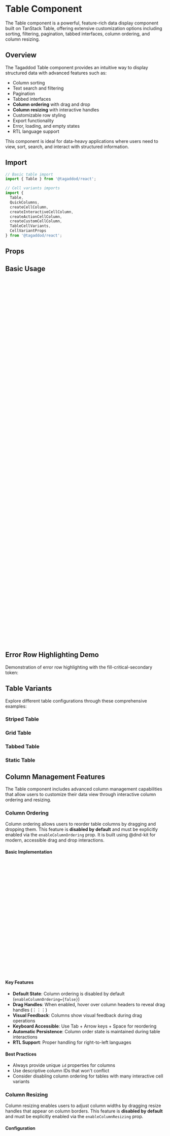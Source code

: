 
<Meta of={TableStories} />

# Table Component

The Table component is a powerful, feature-rich data display component built on TanStack Table, offering extensive customization options including sorting, filtering, pagination, tabbed interfaces, column ordering, and column resizing.

## Overview

The Tagaddod Table component provides an intuitive way to display structured data with advanced features such as:

- Column sorting
- Text search and filtering
- Pagination
- Tabbed interfaces
- **Column ordering** with drag and drop
- **Column resizing** with interactive handles
- Customizable row styling
- Export functionality
- Error, loading, and empty states
- RTL language support

This component is ideal for data-heavy applications where users need to view, sort, search, and interact with structured information.

## Import

```jsx
// Basic table import
import { Table } from '@tagaddod/react';

// Cell variants imports
import { 
  Table, 
  QuickColumns, 
  createCellColumn, 
  createInteractiveCellColumn, 
  createActionCellColumn,
  createCustomCellColumn,
  TableCellVariants,
  CellVariantProps 
} from '@tagaddod/react';
```

## Props

<ArgTypes of={Table} />

## Basic Usage

<Canvas of={TableStories.Example} />

```jsx
import { Table } from '@tagaddod/react';
import { IconEdit, IconTrash } from '@tabler/icons-react';
import { Button } from '@tagaddod/react';

// Define column structure
const columns = [
  {
    accessorKey: 'id',
    header: 'ID',
    size: 80,
  },
  {
    accessorKey: 'name',
    header: 'Item',
    size: 250,
  },
  {
    accessorKey: 'stockCollectors',
    header: 'Dispatched to collectors',
    size: 150,
  },
  {
    accessorKey: 'stockWarehouse',
    header: 'Available at warehouse',
    size: 150,
  },
  {
    id: 'actions',
    header: '',
    cell: () => (
      <div style={{ display: 'flex', gap: '8px' }}>
        <Button
          variant="plain"
          size="micro"
          tone="neutral"
          prefixIcon={<IconEdit size={16} />}
          onClick={(e) => {
            e.stopPropagation();
            alert('Edit clicked');
          }}
        />
        <Button
          variant="plain"
          size="micro"
          tone="critical"
          prefixIcon={<IconTrash size={16} />}
          onClick={(e) => {
            e.stopPropagation();
            alert('Delete clicked');
          }}
        />
      </div>
    ),
  },
];

// Sample data
const data = [
  {
    id: 34,
    name: "زيت حلوة 700 مل",
    stockCollectors: 325,
    stockWarehouse: 325,
  },
  // Additional rows...
];

// Render the table
<Table
  data={data}
  columns={columns}
  title="Inventory Stock"
  striped={true}
  gridCells={false}
  showHeader={true}
  onRowClick={(row) => console.log('Row clicked:', row.original)}
/>
```

## Error Row Highlighting Demo

Demonstration of error row highlighting with the fill-critical-secondary token:

<Canvas of={TableStories.ErrorRowHighlighting} />

## Table Variants

Explore different table configurations through these comprehensive examples:

### Striped Table
<Canvas of={TableStories.StripedTable} />

### Grid Table  
<Canvas of={TableStories.GridTable} />

### Tabbed Table
<Canvas of={TableStories.TabbedTable} />

### Static Table
<Canvas of={TableStories.StaticTable} />


## Column Management Features

The Table component includes advanced column management capabilities that allow users to customize their data view through interactive column ordering and resizing.

### Column Ordering

Column ordering allows users to reorder table columns by dragging and dropping them. This feature is **disabled by default** and must be explicitly enabled via the `enableColumnOrdering` prop. It is built using @dnd-kit for modern, accessible drag and drop interactions.

#### Basic Implementation

```jsx
import { Table } from '@tagaddod/react';

const columns = [
  {
    id: 'name',        // Important: Provide unique IDs for all columns
    accessorKey: 'name',
    header: 'Name',
    size: 200,
  },
  {
    id: 'email',
    accessorKey: 'email', 
    header: 'Email',
    size: 250,
  },
  // ... more columns
];

<Table
  data={data}
  columns={columns}
  title="Users Table"
  enableColumnOrdering={true}  // Enable column ordering
/>
```

#### Key Features

- **Default State**: Column ordering is disabled by default (`enableColumnOrdering={false}`)
- **Drag Handles**: When enabled, hover over column headers to reveal drag handles (⋮⋮⋮)
- **Visual Feedback**: Columns show visual feedback during drag operations
- **Keyboard Accessible**: Use Tab + Arrow keys + Space for reordering
- **Automatic Persistence**: Column order state is maintained during table interactions
- **RTL Support**: Proper handling for right-to-left languages

#### Best Practices

- Always provide unique `id` properties for columns
- Use descriptive column IDs that won't conflict
- Consider disabling column ordering for tables with many interactive cell variants

### Column Resizing  

Column resizing enables users to adjust column widths by dragging resize handles that appear on column borders. This feature is **disabled by default** and must be explicitly enabled via the `enableColumnResizing` prop.

#### Configuration

```jsx
import { Table } from '@tagaddod/react';

const columns = [
  {
    accessorKey: 'name',
    header: 'Name',
    size: 200,           // Initial width
    minSize: 100,        // Minimum width
    maxSize: 400,        // Maximum width
  },
  {
    accessorKey: 'email',
    header: 'Email', 
    size: 250,
    minSize: 150,
    maxSize: 500,
  },
  {
    accessorKey: 'actions',
    header: 'Actions',
    size: 100,
    enableResizing: false, // Disable resizing for this column
  },
];

<Table
  data={data}
  columns={columns}
  title="Resizable Table"
  enableColumnResizing={true}  // Enable column resizing
/>
```

#### Resize Behavior

- **Default State**: Column resizing is disabled by default (`enableColumnResizing={false}`)
- **Interactive Handles**: When enabled, resize handles appear on hover at column borders
- **Real-time Updates**: Column widths update immediately during drag
- **Constraints**: Respects `minSize` and `maxSize` boundaries
- **Visual Indicators**: Active resize handles are highlighted in blue
- **Touch Support**: Works on touch devices for mobile compatibility
- **Double-click**: Double-click resize handles to auto-fit column content

#### Column Sizing Properties

| Property | Type | Description |
|----------|------|-------------|
| `size` | `number` | Initial column width in pixels |
| `minSize` | `number` | Minimum allowed width (default: 20px) |
| `maxSize` | `number` | Maximum allowed width (default: unlimited) |
| `enableResizing` | `boolean` | Whether column can be resized (default: true) |

#### Advanced Configuration

```jsx
// Complete column management setup
<Table
  data={data}
  columns={columns}
  title="Advanced Table"
  enableColumnOrdering={true}     // Enable column ordering
  enableColumnResizing={true}     // Enable column resizing
  gridCells={true}                // Show borders for better visual feedback
  // RTL direction is automatically detected
/>
```

#### Combining Features

```jsx
// Table with both column ordering and resizing
<Table
  data={data}
  columns={columns}
  title="Full Column Management"
  enableColumnOrdering={true}   // Enable column ordering
  enableColumnResizing={true}   // Enable column resizing
  showSearch={true}
  showFilters={true}
  gridCells={true}  // Recommended for better visual feedback
/>
```

#### Column Management Summary

| Feature | Default State | How to Enable |
|---------|---------------|---------------|
| **Column Ordering** | ❌ Disabled | `enableColumnOrdering={true}` |
| **Column Resizing** | ❌ Disabled | `enableColumnResizing={true}` |

**Best Practices:**
- Use `gridCells={true}` when enabling column management features for better visual feedback
- Column ordering works best with unique column IDs
- Both features are disabled by default for better performance
- Consider performance impact with many columns (50+) when enabling both features

Use the controls panel below to:
- Toggle features on/off (search, filters, pagination, tabs, etc.)
- Switch between different table states (normal, error, empty, etc.)
- Change direction (LTR/RTL)
- Configure tab behavior
- Modify display options

## Cell Variants

The Table component includes a comprehensive cell variants system that makes it easy to create consistent, interactive table cells. This system provides predefined cell types and helper functions for common use cases.

<Canvas of={TableStories.CellVariants} />

### How to Create Table Cells

The Table component provides three main approaches for creating table cells, from simple to fully custom:

#### 1. **Quick Columns (Simplest)**
For standard cases, use the `QuickColumns` helper:
```jsx
import { QuickColumns } from '@tagaddod/react';

const columns = [
  QuickColumns.text('name', 'Name'),              // Simple text
  QuickColumns.badge('status', 'Status'),         // Status badges
  QuickColumns.number('amount', 'Amount'),        // Formatted numbers
  QuickColumns.checkbox('selected', 'Select', handleSelection),
  QuickColumns.actions('Actions', handleAction), // Action buttons
];
```

#### 2. **Pre-built Cell Variants (Flexible)**
For more control, use specific cell variant functions:
```jsx
import { createCellColumn, createInteractiveCellColumn } from '@tagaddod/react';

const columns = [
  createCellColumn('description', 'Description', 'textMultiline'),
  createCellColumn('tags', 'Tags', 'badgeMultiple'),
  createInteractiveCellColumn('priority', 'Priority', 'select', handleChange, {
    cellProps: { options: [{ label: 'High', value: 'high' }] }
  }),
];
```

#### 3. **Custom Cell Components (Full Control)**
For unique requirements, create completely custom cells:
```jsx
import { createCustomCellColumn, CellVariantProps } from '@tagaddod/react';

const CustomCell: React.FC<CellVariantProps<any>> = ({ value, row, onChange }) => {
  // Your custom cell implementation with any design system component
  return <YourCustomDesign value={value} />;
};

const columns = [
  createCustomCellColumn('custom', 'Custom', CustomCell),
];
```

### Available Cell Variants

The table supports **13 predefined cell variants** that you can use with `createCellColumn`:

| Variant Type | Cell Variant Name | Description | Data Type |
|--------------|-------------------|-------------|-----------|
| **Text** | `textSingleLine` | Basic text display with RTL support | `string` |
| **Text** | `textMultiline` | Multi-line text with proper line breaks | `string` (with `\n`) |
| **Text** | `textTruncated` | Text with ellipsis and tooltip on overflow | `string` |
| **Text** | `textSingleLineWithBadge` | Text with optional badge and prefix icon | `{text: string, badge?: string, badgeVariant?: string, prefixIcon?: ReactNode}` |
| **Badge** | `badge` | Single status badge with tone | `{text: string, tone?: 'success' \| 'warning' \| ...}` |
| **Badge** | `badgeMultiple` | Multiple badges in one cell | `Array<{text: string, tone?: string}>` |
| **Interactive** | `checkbox` | Interactive checkbox for selection | `boolean` |
| **Interactive** | `radioButton` | Radio button group for exclusive selection | `string` + options |
| **Interactive** | `select` | Dropdown selection with options | `string` + options |
| **Interactive** | `textField` | Editable text input field | `string` |
| **Data** | `updatedNumber` | Formatted numbers with locale support | `number` or `{primary: number, secondary?: number}` |
| **Actions** | `actionIcon` | Single or multiple action buttons | Any (uses onClick callback) |
| **Actions** | `actionDropdownIcon` | Action dropdown menu | `Array<{label: string, onClick: Function}>` |

### Quick Usage with Helper Functions

The easiest way to use cell variants is with the `QuickColumns` helper:

```jsx
import { Table, QuickColumns, createInteractiveCellColumn } from '@tagaddod/react';

const columns = [
  QuickColumns.text('name', 'Customer Name'),
  QuickColumns.badge('status', 'Status'),
  QuickColumns.checkbox('selected', 'Select', (checked, row) => {
    console.log(`Row ${row.id} selected: ${checked}`);
  }),
  QuickColumns.number('amount', 'Amount'),
  QuickColumns.actions('Actions', (row) => {
    console.log('Action clicked for:', row);
  }),
];
```

### Advanced Cell Variant Usage

For more control, use the detailed helper functions:

```jsx
import { 
  createCellColumn, 
  createInteractiveCellColumn, 
  createActionCellColumn 
} from '@tagaddod/react';

const columns = [
  // Text variants
  createCellColumn('customer', 'Customer', 'textSingleLine'),
  createCellColumn('description', 'Description', 'textMultiline'),
  
  // Badge variants
  createCellColumn('status', 'Status', 'badge'),
  createCellColumn('tags', 'Tags', 'badgeMultiple'),
  
  // Interactive variants
  createInteractiveCellColumn('priority', 'Priority', 'select', handlePriorityChange, {
    cellProps: { 
      options: [
        { label: 'High', value: 'high' },
        { label: 'Medium', value: 'medium' },
        { label: 'Low', value: 'low' }
      ]
    }
  }),
  
  createInteractiveCellColumn('approved', 'Approved', 'checkbox', handleApprovalChange),
  
  createInteractiveCellColumn('notes', 'Notes', 'textField', handleNotesChange, {
    cellProps: { placeholder: 'Add notes...' }
  }),
  
  // Action variants
  createActionCellColumn('Actions', 'actionIcon', handleRowAction),
  createActionCellColumn('More', 'actionDropdownIcon', () => {}, {
    actions: [
      { label: 'Edit', onClick: (row) => editRow(row) },
      { label: 'Delete', onClick: (row) => deleteRow(row) },
      { label: 'View Details', onClick: (row) => viewDetails(row) }
    ]
  })
];
```

### Data Structure for Cell Variants

Different cell variants expect specific data structures:

```jsx
const salesData = [
  {
    id: 1,
    customer: 'Olivia Rhye',                                    // textSingleLine
    description: 'Premium customer with\nmultiple orders',      // textMultiline
    status: { text: 'Active', tone: 'success' },               // badge
    tags: [                                                     // badgeMultiple
      { text: 'VIP', tone: 'success' },
      { text: 'Premium', tone: 'info' }
    ],
    selected: true,                                             // checkbox
    priority: 'high',                                           // select/radioButton
    amount: 2400.50,                                            // updatedNumber
    notes: 'Important client'                                   // textField
  }
];
```

### Creating Custom Cell Variants

You can create completely custom cell variants using the `createCustomCellColumn` helper. This gives you full control over the cell's appearance and behavior while maintaining consistency with the table system.

#### Example 1: Progress Bar Cell

```jsx
import { createCustomCellColumn, CellVariantProps } from '@tagaddod/react';

// Create custom progress bar cell
const ProgressBarCell: React.FC<CellVariantProps<number>> = ({ value }) => {
  const isRTL = document.dir === 'rtl' || document.documentElement.dir === 'rtl';
  
  return (
    <div style={{ 
      display: 'flex',
      alignItems: 'center',
      gap: 'var(--t-space-100)',
      width: '100%'
    }}>
      <div style={{ 
        flex: 1,
        height: '8px', 
        backgroundColor: 'var(--t-color-surface-tertiary)', 
        borderRadius: 'var(--t-border-radius-sm)',
        overflow: 'hidden'
      }}>
        <div 
          style={{ 
            width: `${value || 0}%`, 
            height: '100%', 
            backgroundColor: 'var(--t-color-fill-brand-primary)', 
            transition: 'width 0.3s ease'
          }} 
        />
      </div>
      <span style={{ 
        fontSize: 'var(--t-font-size-sm)',
        fontWeight: 'var(--t-font-weight-medium)',
        color: 'var(--t-color-text-secondary)',
        minWidth: '32px',
        textAlign: isRTL ? 'left' : 'right'
      }}>
        {value || 0}%
      </span>
    </div>
  );
};

// Use in column definition
const columns = [
  createCustomCellColumn('completion', 'Progress', ProgressBarCell),
];
```

#### Example 2: User Avatar Cell with Two Lines

```jsx
import { Avatar } from '@tagaddod/react';

interface UserCellData {
  name: string;
  email: string;
  avatar?: string;
}

const UserAvatarCell: React.FC<CellVariantProps<UserCellData>> = ({ value }) => {
  const isRTL = document.dir === 'rtl' || document.documentElement.dir === 'rtl';
  
  const lineHeightStyle = {
    lineHeight: isRTL ? 'var(--t-line-height-arabic, 1.2)' : 'var(--t-line-height-english, 1.5)'
  };
  
  return (
    <div style={{ 
      display: 'flex',
      alignItems: 'center',
      gap: 'var(--t-space-200)'
    }}>
      <Avatar 
        src={value?.avatar} 
        fallback={value?.name?.charAt(0) || '?'}
        size="small"
      />
      <div>
        <div style={{ 
          ...lineHeightStyle,
          font: 'var(--t-typography-body-sm-medium)',
          color: 'var(--t-color-text-primary)'
        }}>
          {value?.name || '-'}
        </div>
        <div style={{ 
          ...lineHeightStyle,
          font: 'var(--t-typography-body-sm-default)',
          color: 'var(--t-color-text-secondary)'
        }}>
          {value?.email || '-'}
        </div>
      </div>
    </div>
  );
};

// Usage with data structure
const userData = [
  {
    id: 1,
    user: {
      name: 'Ahmed Al-Rashid',
      email: 'ahmed@example.com',
      avatar: 'https://example.com/avatar1.jpg'
    },
    role: 'Admin'
  }
];

const columns = [
  createCustomCellColumn('user', 'User', UserAvatarCell),
  QuickColumns.text('role', 'Role'),
];
```

#### Example 3: Interactive Rating Cell

```jsx
import { useState } from 'react';
import { IconStar } from '@tabler/icons-react';

const RatingCell: React.FC<CellVariantProps<number>> = ({ 
  value, 
  onChange, 
  row 
}) => {
  const [hoveredStar, setHoveredStar] = useState<number | null>(null);
  
  const handleStarClick = (rating: number) => {
    onChange?.(rating, row);
  };
  
  return (
    <div style={{ 
      display: 'flex',
      gap: 'var(--t-space-050)'
    }}>
      {[1, 2, 3, 4, 5].map((star) => (
        <IconStar
          key={star}
          size={16}
          style={{
            cursor: 'pointer',
            color: (hoveredStar || value || 0) >= star 
              ? 'var(--t-color-fill-warning-primary)' 
              : 'var(--t-color-border-secondary)',
            fill: (hoveredStar || value || 0) >= star 
              ? 'var(--t-color-fill-warning-primary)' 
              : 'transparent'
          }}
          onClick={() => handleStarClick(star)}
          onMouseEnter={() => setHoveredStar(star)}
          onMouseLeave={() => setHoveredStar(null)}
        />
      ))}
    </div>
  );
};

// Use as interactive cell
const columns = [
  createInteractiveCellColumn('rating', 'Rating', 'custom', handleRatingChange, {
    cellProps: { CustomComponent: RatingCell }
  })
];
```

#### Example 4: Status Cell with Icon and Color

```jsx
import { IconCircleCheck, IconClock, IconAlertTriangle } from '@tabler/icons-react';

interface StatusCellData {
  status: 'completed' | 'pending' | 'failed';
  label: string;
}

const StatusIconCell: React.FC<CellVariantProps<StatusCellData>> = ({ value }) => {
  const isRTL = document.dir === 'rtl' || document.documentElement.dir === 'rtl';
  
  const getStatusConfig = (status: string) => {
    switch (status) {
      case 'completed':
        return {
          icon: <IconCircleCheck size={16} />,
          color: 'var(--t-color-text-success)',
          bgColor: 'var(--t-color-fill-success-secondary)'
        };
      case 'pending':
        return {
          icon: <IconClock size={16} />,
          color: 'var(--t-color-text-warning)',
          bgColor: 'var(--t-color-fill-warning-secondary)'
        };
      case 'failed':
        return {
          icon: <IconAlertTriangle size={16} />,
          color: 'var(--t-color-text-critical)',
          bgColor: 'var(--t-color-fill-critical-secondary)'
        };
      default:
        return {
          icon: <IconClock size={16} />,
          color: 'var(--t-color-text-secondary)',
          bgColor: 'var(--t-color-surface-secondary)'
        };
    }
  };
  
  const config = getStatusConfig(value?.status || '');
  
  return (
    <div style={{ 
      display: 'flex',
      alignItems: 'center',
      gap: 'var(--t-space-100)',
      padding: 'var(--t-space-100) var(--t-space-200)',
      backgroundColor: config.bgColor,
      borderRadius: 'var(--t-border-radius-sm)',
      width: 'fit-content'
    }}>
      <span style={{ color: config.color, display: 'flex' }}>
        {config.icon}
      </span>
      <span style={{ 
        font: 'var(--t-typography-body-sm-medium)',
        color: config.color,
        lineHeight: isRTL ? 'var(--t-line-height-arabic, 1.2)' : 'var(--t-line-height-english, 1.5)'
      }}>
        {value?.label || '-'}
      </span>
    </div>
  );
};

// Usage
const taskData = [
  {
    id: 1,
    task: 'Setup Database',
    status: {
      status: 'completed' as const,
      label: 'Completed'
    }
  }
];

const columns = [
  QuickColumns.text('task', 'Task'),
  createCustomCellColumn('status', 'Status', StatusIconCell),
];
```

### Custom Cells by Importing Other Components

The Table component works seamlessly with other Tagaddod Design System components. Here are examples of creating custom cells by importing and using existing components:

#### Example 5: Dropdown Actions Cell

```jsx
import { DropdownMenu, DropdownMenuTrigger, DropdownMenuContent, DropdownMenuItem } from '@tagaddod/react';
import { Button } from '@tagaddod/react';
import { IconDots, IconEdit, IconTrash, IconEye } from '@tabler/icons-react';

const DropdownActionsCell: React.FC<CellVariantProps<any>> = ({ row }) => {
  const handleEdit = () => {
    console.log('Edit:', row);
  };
  
  const handleDelete = () => {
    console.log('Delete:', row);
  };
  
  const handleView = () => {
    console.log('View:', row);
  };
  
  return (
    <DropdownMenu>
      <DropdownMenuTrigger asChild>
        <Button
          variant="plain"
          size="micro"
          tone="neutral"
          prefixIcon={<IconDots size={16} />}
          onClick={(e) => e.stopPropagation()}
        />
      </DropdownMenuTrigger>
      <DropdownMenuContent align="end">
        <DropdownMenuItem onClick={handleView}>
          <IconEye size={16} />
          View Details
        </DropdownMenuItem>
        <DropdownMenuItem onClick={handleEdit}>
          <IconEdit size={16} />
          Edit
        </DropdownMenuItem>
        <DropdownMenuItem onClick={handleDelete} destructive>
          <IconTrash size={16} />
          Delete
        </DropdownMenuItem>
      </DropdownMenuContent>
    </DropdownMenu>
  );
};

const columns = [
  QuickColumns.text('name', 'Name'),
  createCustomCellColumn('actions', 'Actions', DropdownActionsCell),
];
```

#### Example 6: Toggle Switch Cell

```jsx
import { Switch } from '@tagaddod/react';

const ToggleSwitchCell: React.FC<CellVariantProps<boolean>> = ({ 
  value, 
  onChange, 
  row 
}) => {
  return (
    <Switch
      checked={value || false}
      onCheckedChange={(checked) => onChange?.(checked, row)}
      onClick={(e) => e.stopPropagation()}
    />
  );
};

const columns = [
  QuickColumns.text('feature', 'Feature'),
  createInteractiveCellColumn('enabled', 'Enabled', 'custom', handleToggleChange, {
    cellProps: { CustomComponent: ToggleSwitchCell }
  }),
];
```

#### Example 7: Tag Input Cell

```jsx
import { TagInput } from '@tagaddod/react';

const TagInputCell: React.FC<CellVariantProps<string[]>> = ({ 
  value, 
  onChange, 
  row 
}) => {
  return (
    <TagInput
      value={value || []}
      onValueChange={(tags) => onChange?.(tags, row)}
      placeholder="Add tags..."
      onClick={(e) => e.stopPropagation()}
    />
  );
};

const columns = [
  QuickColumns.text('title', 'Title'),
  createInteractiveCellColumn('tags', 'Tags', 'custom', handleTagsChange, {
    cellProps: { CustomComponent: TagInputCell }
  }),
];
```

#### Example 8: Date Picker Cell

```jsx
import { DatePicker } from '@tagaddod/react';

const DatePickerCell: React.FC<CellVariantProps<Date | null>> = ({ 
  value, 
  onChange, 
  row 
}) => {
  return (
    <DatePicker
      value={value}
      onValueChange={(date) => onChange?.(date, row)}
      onClick={(e) => e.stopPropagation()}
    />
  );
};

const columns = [
  QuickColumns.text('task', 'Task'),
  createInteractiveCellColumn('dueDate', 'Due Date', 'custom', handleDateChange, {
    cellProps: { CustomComponent: DatePickerCell }
  }),
];
```

### Extending the Cell Variants Registry

You can extend the built-in cell variants registry to add your custom variants and use them with the helper functions:

```jsx
import { TableCellVariants } from '@tagaddod/react';

// Add your custom variants to the registry
const ExtendedCellVariants = {
  ...TableCellVariants,
  progressBar: ProgressBarCell,
  userAvatar: UserAvatarCell,
  ratingStars: RatingCell,
  statusIcon: StatusIconCell,
  dropdownActions: DropdownActionsCell,
  toggleSwitch: ToggleSwitchCell,
};

// Now you can use them with helper functions
const columns = [
  createCellColumn('completion', 'Progress', 'progressBar'),
  createCellColumn('user', 'User', 'userAvatar'),
  createInteractiveCellColumn('rating', 'Rating', 'ratingStars', handleRatingChange),
  createCellColumn('status', 'Status', 'statusIcon'),
  createCustomCellColumn('actions', 'Actions', 'dropdownActions'),
];
```

### Custom Cell Best Practices

When creating custom cells, follow these best practices:

#### 1. **RTL Support**
Always include RTL detection and proper styling:
```jsx
const isRTL = document.dir === 'rtl' || document.documentElement.dir === 'rtl';
const lineHeightStyle = {
  lineHeight: isRTL ? 'var(--t-line-height-arabic, 1.2)' : 'var(--t-line-height-english, 1.5)'
};
```

#### 2. **Use Design Tokens**
Always use design system tokens for consistency:
```jsx
// ✅ Good - Using design tokens
color: 'var(--t-color-text-primary)',
padding: 'var(--t-space-200)',
borderRadius: 'var(--t-border-radius-sm)',
font: 'var(--t-typography-body-sm-default)'

// ❌ Bad - Hard-coded values
color: '#333',
padding: '8px',
borderRadius: '4px',
font: '14px sans-serif'
```

#### 3. **Handle Click Events Properly**
Prevent event bubbling for interactive elements:
```jsx
<Button
  onClick={(e) => {
    e.stopPropagation(); // Prevent row click when button is clicked
    handleAction();
  }}
/>
```

#### 4. **Data Type Safety**
Define proper TypeScript interfaces for complex data:
```jsx
interface CustomCellData {
  primary: string;
  secondary?: string;
  metadata?: Record<string, any>;
}

const CustomCell: React.FC<CellVariantProps<CustomCellData>> = ({ value }) => {
  // Type-safe access to value properties
  return <div>{value?.primary || '-'}</div>;
};
```

#### 5. **Performance Optimization**
Use React.memo for complex cells with large datasets:
```jsx
import { memo } from 'react';

const ExpensiveCustomCell: React.FC<CellVariantProps<ComplexData>> = memo(({ value }) => {
  // Complex rendering logic
  return <div>...</div>;
});
```

### Cell Variant Props Interface

All cell variants implement the `CellVariantProps` interface:

```typescript
interface CellVariantProps<T = any> {
  value: T;                                    // The cell value
  row?: any;                                   // The entire row data
  onChange?: (value: T, row?: any) => void;    // Change handler for interactive cells
  onClick?: (row?: any) => void;               // Click handler for action cells
  options?: Array<{ label: string; value: any }>; // Options for select/radio cells
  className?: string;                          // Additional CSS classes
  [key: string]: any;                         // Additional props
}
```

### RTL Support in Cell Variants

All cell variants automatically support RTL languages with proper:
- Text alignment (right for RTL, left for LTR)
- Font family switching (Arabic fonts for RTL content)
- Line height adjustments (optimized for Arabic text)
- Layout direction (flex-direction, positioning)

The RTL detection and styling is handled automatically by each cell variant component.

### Important Notes for Cell Variants

#### Select Component Requirements
When using Select or ActionDropdown cell variants, ensure that:
- All option values are **non-empty strings**
- Empty string values are automatically filtered out
- Use meaningful values like `'high'`, `'medium'`, `'low'` instead of `''`

```jsx
// ✅ Correct - Non-empty option values
const priorityOptions = [
  { label: 'High', value: 'high' },
  { label: 'Medium', value: 'medium' },
  { label: 'Low', value: 'low' }
];

// ❌ Incorrect - Empty string values will cause errors
const badOptions = [
  { label: 'Select...', value: '' },  // This will be filtered out
  { label: 'High', value: 'high' }
];
```

#### Badge Component Tones
Badge components use `tone` prop with these available values:
- `'default'` - Gray/neutral appearance
- `'info'` - Blue informational tone
- `'success'` - Green success tone  
- `'warning'` - Yellow/orange warning tone
- `'critical'` - Red error/critical tone
- `'magic'` - Purple/gradient special tone

#### Typography Implementation
Text cell variants use consistent typography:
- **Font**: `--t-typography-body-sm-default` for consistent styling
- **Text Single Line**: Primary text color (`--t-color-text-primary`)
- **Text Multiline**: First line uses primary color, subsequent lines use secondary color (`--t-color-text-secondary`)
- **RTL Support**: Automatic line-height adjustments for Arabic text

#### Performance Considerations
For optimal performance with cell variants:
- Use `React.memo` for custom cell components when dealing with large datasets
- Prefer static options arrays over inline object creation
- Consider virtualization for tables with 1000+ rows and complex cell variants

### Troubleshooting Cell Variants

#### Common Issues and Solutions

**"Select.Item must have a value prop that is not an empty string"**
- **Cause**: Select options contain empty string values
- **Solution**: Ensure all option values are non-empty strings or they will be filtered out automatically

**Cell variant not rendering correctly**
- **Cause**: Incorrect data structure passed to cell variant
- **Solution**: Check the expected data structure for each variant in the documentation above

**TypeScript errors with custom cell variants**
- **Cause**: Custom component doesn't implement `CellVariantProps` interface
- **Solution**: Ensure your custom component extends `React.FC<CellVariantProps<YourDataType>>`

**Interactive cells not updating**
- **Cause**: Missing or incorrect `onChange` callback
- **Solution**: Use `createInteractiveCellColumn` and provide proper onChange handler

```jsx
// ✅ Correct interactive cell setup
createInteractiveCellColumn('status', 'Status', 'select', (value, row) => {
  console.log('Status changed:', value, 'for row:', row);
  // Update your data state here
}, {
  cellProps: { 
    options: [
      { label: 'Active', value: 'active' },
      { label: 'Inactive', value: 'inactive' }
    ]
  }
})
```

## Custom Cell Development Summary

The Table component's cell variant system provides multiple levels of customization:

### Choose Your Approach

| Approach | Best For | Complexity | Flexibility |
|----------|----------|------------|-------------|
| **QuickColumns** | Standard data types (text, numbers, badges) | Low | Low |
| **Cell Variants** | Common interactive patterns | Medium | Medium |
| **Custom Cells** | Unique designs, complex interactions | High | High |
| **Component Import** | Using existing design system components | Medium | High |

### Quick Reference Guide

```jsx
// 1. Simple text and numbers
QuickColumns.text('name', 'Name')
QuickColumns.number('amount', 'Amount')

// 2. Interactive elements
QuickColumns.checkbox('selected', 'Select', handleChange)
QuickColumns.actions('Actions', handleClick)

// 3. Custom styling with variants
createCellColumn('status', 'Status', 'badge')
createCellColumn('description', 'Description', 'textMultiline')

// 4. Interactive variants with options
createInteractiveCellColumn('priority', 'Priority', 'select', handleChange, {
  cellProps: { options: [...] }
})

// 5. Fully custom cells
const CustomCell = ({ value, row, onChange }) => (
  <YourCustomComponent value={value} onChange={onChange} />
);
createCustomCellColumn('custom', 'Custom', CustomCell)

// 6. Using other design system components
const ComponentCell = ({ value, onChange, row }) => (
  <Switch checked={value} onCheckedChange={(v) => onChange(v, row)} />
);
createCustomCellColumn('toggle', 'Toggle', ComponentCell)
```

### Data Structure Patterns

```jsx
// Text variants
name: "Ahmed Al-Rashid"                    // textSingleLine
description: "Line 1\nLine 2\nLine 3"     // textMultiline

// Badge variants  
status: { text: "Active", tone: "success" }              // badge
tags: [{ text: "VIP", tone: "success" }, {...}]         // badgeMultiple

// Complex text with badge
user: { 
  text: "Ahmed", 
  badge: "VIP", 
  badgeVariant: "success",
  prefixIcon: <IconUser />
}                                          // textSingleLineWithBadge

// Numbers
amount: 1250.50                            // updatedNumber (simple)
counts: { primary: 100, secondary: 50 }   // updatedNumber (complex)

// Interactive
selected: true                             // checkbox
priority: "high"                          // select, radioButton
notes: "Custom text"                      // textField
```

The Table component's cell system is designed to be both powerful and approachable, allowing you to start simple and add complexity only when needed. Whether you're displaying basic data or creating complex interactive experiences, the cell variant system provides the tools and patterns to build consistent, accessible, and performant table interfaces.

## Features

### Pagination

Add pagination to control the number of records displayed per page.

```jsx
import { useState } from 'react';

const [pageIndex, setPageIndex] = useState(0);
const [pageSize, setPageSize] = useState(5);

<Table
  data={data}
  columns={columns}
  title="Inventory Stock"
  pagination={{
    pageIndex,
    pageSize,
    pageCount: Math.ceil(data.length / pageSize),
    onPageChange: setPageIndex,
    onPageSizeChange: setPageSize,
    pageSizeOptions: [5, 10, 20, 50],
  }}
/>
```

### Enhanced Search and Filters

Enable search functionality and filters for more targeted data exploration.

```jsx
const [searchQuery, setSearchQuery] = useState('');
const [filters, setFilters] = useState({
  status: 'active',
});
const [isFilterBarVisible, setIsFilterBarVisible] = useState(true);

<Table
  data={data}
  columns={columns}
  title="Inventory Stock"
  showSearch={true}
  showFilters={true}
  showFilterBar={isFilterBarVisible}
  showExport={true}
  searchQuery={searchQuery}
  onSearchChange={setSearchQuery}
  activeFilters={filters}
  onFilterChange={setFilters}
  onFilterClick={() => setIsFilterBarVisible(!isFilterBarVisible)}
  onExport={() => alert('Export clicked')}
  filterOptions={{
    status: {
      label: 'Status',
      options: [
        { label: 'All', value: 'all' },
        { label: 'Active', value: 'active' },
        { label: 'Inactive', value: 'inactive' },
      ],
    },
    category: {
      label: 'Category',
      options: [
        { label: 'All', value: 'all' },
        { label: 'Food', value: 'food' },
        { label: 'Cleaning', value: 'cleaning' },
        { label: 'Drinks', value: 'drinks' },
      ],
    },
  }}
/>
```

## Complete Filtering Implementation Guide

### Important: Data Filtering Logic Required

**⚠️ Critical Understanding**: The Table component handles the filter UI (dropdowns, search bar, filter chips) but **does not automatically filter your data**. You must implement the data filtering logic yourself and pass the filtered data to the Table component.

### Step-by-Step Filtering Implementation

Here's a complete example showing how to implement filtering correctly:

```jsx
import { useState, useMemo } from 'react';
import { Table, QuickColumns } from '@tagaddod/react';

function ProductTable() {
  // 1. Raw data (unfiltered)
  const rawData = [
    { id: 1, name: 'Coffee Beans', status: { text: 'Active', value: 'active' }, category: 'food', price: 25.99 },
    { id: 2, name: 'Dish Soap', status: { text: 'Inactive', value: 'inactive' }, category: 'cleaning', price: 3.99 },
    { id: 3, name: 'Orange Juice', status: { text: 'Active', value: 'active' }, category: 'drinks', price: 4.50 },
  ];

  // 2. Filter state
  const [searchQuery, setSearchQuery] = useState('');
  const [filters, setFilters] = useState({});

  // 3. Data filtering function
  const filterData = (data, searchQuery, filters) => {
    let filtered = [...data];

    // Apply search filter
    if (searchQuery.trim()) {
      const query = searchQuery.toLowerCase();
      filtered = filtered.filter(item => 
        item.name.toLowerCase().includes(query) ||
        item.id.toString().includes(query)
      );
    }

    // Apply status filter
    if (filters.status && filters.status !== 'all') {
      filtered = filtered.filter(item => item.status.value === filters.status);
    }

    // Apply category filter
    if (filters.category && filters.category !== 'all') {
      filtered = filtered.filter(item => item.category === filters.category);
    }

    return filtered;
  };

  // 4. Get filtered data using useMemo for performance
  const filteredData = useMemo(() => 
    filterData(rawData, searchQuery, filters), 
    [rawData, searchQuery, filters]
  );

  // 5. Filter options configuration
  const filterOptions = {
    status: {
      label: 'Status',
      options: [
        { label: 'All', value: 'all' },
        { label: 'Active', value: 'active' },
        { label: 'Inactive', value: 'inactive' },
      ],
    },
    category: {
      label: 'Category',
      options: [
        { label: 'All', value: 'all' },
        { label: 'Food', value: 'food' },
        { label: 'Cleaning', value: 'cleaning' },
        { label: 'Drinks', value: 'drinks' },
      ],
    },
  };

  const columns = [
    QuickColumns.text('id', 'ID'),
    QuickColumns.text('name', 'Product Name'),
    { 
      accessorKey: 'status',
      header: 'Status',
      cell: ({ getValue }) => getValue().text 
    },
    QuickColumns.text('category', 'Category'),
    { 
      accessorKey: 'price',
      header: 'Price',
      cell: ({ getValue }) => `$${getValue()}` 
    },
  ];

  // 6. Pass filtered data to Table component
  return (
    <Table
      data={filteredData}  // ← Important: Use filtered data, not raw data
      columns={columns}
      title="Product Inventory"
      showSearch={true}
      searchQuery={searchQuery}
      onSearchChange={setSearchQuery}
      showFilters={true}
      showFilterBar={true}
      activeFilters={filters}
      onFilterChange={setFilters}
      filterOptions={filterOptions}
    />
  );
}
```

### Key Implementation Points

#### 1. **Separate Data from UI**
```jsx
// ✅ Correct: Filter data before passing to Table
const filteredData = filterData(rawData, searchQuery, filters);
<Table data={filteredData} ... />

// ❌ Incorrect: Passing raw data without filtering
<Table data={rawData} ... />
```

#### 2. **Use useMemo for Performance**
```jsx
// ✅ Correct: Memoize filtered data to prevent unnecessary recalculations
const filteredData = useMemo(() => 
  filterData(rawData, searchQuery, filters), 
  [rawData, searchQuery, filters]
);
```

#### 3. **Handle All Filter Types**
Your filter function must handle both search queries and active filters:
```jsx
const filterData = (data, searchQuery, filters) => {
  let filtered = [...data];

  // Search filtering
  if (searchQuery.trim()) {
    // Apply search logic
  }

  // Individual filter processing
  Object.keys(filters).forEach(filterKey => {
    if (filters[filterKey] && filters[filterKey] !== 'all') {
      // Apply specific filter logic
    }
  });

  return filtered;
};
```

## Data Processing for Filters

### Understanding Filter Data Flow

```
Raw Data → Search Filter → Category Filters → Filtered Data → Table Component
```

The Table component receives the final filtered data and handles:
- ✅ Displaying filtered results
- ✅ Pagination of filtered data
- ✅ Filter UI (dropdowns, search bar)
- ✅ Filter state management

You handle:
- ✅ Data filtering logic
- ✅ Search implementation
- ✅ Filter value mapping
- ✅ Performance optimization

### Common Data Structures and Filtering Patterns

#### Pattern 1: Simple String/Number Filtering
```jsx
// Data structure
const data = [
  { id: 1, name: 'Product A', category: 'electronics', active: true },
  { id: 2, name: 'Product B', category: 'books', active: false },
];

// Filter function
const filterData = (data, searchQuery, filters) => {
  let filtered = [...data];

  if (searchQuery.trim()) {
    const query = searchQuery.toLowerCase();
    filtered = filtered.filter(item => 
      item.name.toLowerCase().includes(query) ||
      item.id.toString().includes(query)
    );
  }

  if (filters.category && filters.category !== 'all') {
    filtered = filtered.filter(item => item.category === filters.category);
  }

  if (filters.status && filters.status !== 'all') {
    const isActive = filters.status === 'active';
    filtered = filtered.filter(item => item.active === isActive);
  }

  return filtered;
};
```

#### Pattern 2: Object-Based Data Filtering
```jsx
// Data structure with object properties
const data = [
  { 
    id: 1, 
    name: 'User A', 
    status: { text: 'Active', value: 'active' },
    role: { text: 'Admin', value: 'admin' }
  }
];

// Filter function with object property access
const filterData = (data, searchQuery, filters) => {
  let filtered = [...data];

  if (searchQuery.trim()) {
    const query = searchQuery.toLowerCase();
    filtered = filtered.filter(item => 
      item.name.toLowerCase().includes(query)
    );
  }

  if (filters.status && filters.status !== 'all') {
    filtered = filtered.filter(item => item.status.value === filters.status);
  }

  if (filters.role && filters.role !== 'all') {
    filtered = filtered.filter(item => item.role.value === filters.role);
  }

  return filtered;
};
```

#### Pattern 3: Date Range Filtering
```jsx
// Data with dates
const data = [
  { id: 1, name: 'Order A', createdDate: '2024-01-15', amount: 100 },
  { id: 2, name: 'Order B', createdDate: '2024-01-20', amount: 250 },
];

// Filter function with date handling
const filterData = (data, searchQuery, filters) => {
  let filtered = [...data];

  if (searchQuery.trim()) {
    const query = searchQuery.toLowerCase();
    filtered = filtered.filter(item => 
      item.name.toLowerCase().includes(query)
    );
  }

  // Date range filtering
  if (filters.dateRange && filters.dateRange !== 'all') {
    const now = new Date();
    let startDate;

    switch (filters.dateRange) {
      case 'last7days':
        startDate = new Date(now.getTime() - 7 * 24 * 60 * 60 * 1000);
        break;
      case 'last30days':
        startDate = new Date(now.getTime() - 30 * 24 * 60 * 60 * 1000);
        break;
      default:
        startDate = null;
    }

    if (startDate) {
      filtered = filtered.filter(item => 
        new Date(item.createdDate) >= startDate
      );
    }
  }

  // Amount range filtering
  if (filters.amountRange && filters.amountRange !== 'all') {
    switch (filters.amountRange) {
      case 'under100':
        filtered = filtered.filter(item => item.amount < 100);
        break;
      case '100to500':
        filtered = filtered.filter(item => item.amount >= 100 && item.amount <= 500);
        break;
      case 'over500':
        filtered = filtered.filter(item => item.amount > 500);
        break;
    }
  }

  return filtered;
};
```

## Filter Value Mapping

### The Most Common Filtering Issue

**Problem**: Filter option values don't match data structure values.

#### Example Issue
```jsx
// Filter options use lowercase values
const filterOptions = {
  status: {
    options: [
      { label: 'Active', value: 'active' },    // ← lowercase
      { label: 'Inactive', value: 'inactive' } // ← lowercase
    ]
  }
};

// But data uses object with text property
const data = [
  { status: { text: 'Active', tone: 'success' } },  // ← 'Active' not 'active'
  { status: { text: 'Inactive', tone: 'warning' } } // ← 'Inactive' not 'inactive'
];

// ❌ This won't work:
filtered = filtered.filter(item => item.status.value === filters.status);
// item.status.value is undefined!

// ❌ This won't work either:
filtered = filtered.filter(item => item.status.text === filters.status);
// 'Active' !== 'active'
```

#### Solution: Value Mapping
```jsx
const filterData = (data, searchQuery, filters) => {
  let filtered = [...data];

  if (filters.status && filters.status !== 'all') {
    // Create mapping from filter values to data values
    const statusMap = {
      'active': 'Active',     // filter value → data value
      'inactive': 'Inactive'  // filter value → data value
    };
    
    const expectedStatusText = statusMap[filters.status];
    filtered = filtered.filter(item => item.status.text === expectedStatusText);
  }

  return filtered;
};
```

#### Advanced Value Mapping with Locale Support
```jsx
const filterData = (data, searchQuery, filters, locale = 'en') => {
  let filtered = [...data];

  if (filters.status && filters.status !== 'all') {
    // Locale-aware mapping
    const statusMap = {
      'active': locale === 'ar' ? 'نشط' : 'Active',
      'inactive': locale === 'ar' ? 'غير نشط' : 'Inactive'
    };
    
    const expectedStatusText = statusMap[filters.status];
    filtered = filtered.filter(item => item.status.text === expectedStatusText);
  }

  return filtered;
};
```

### Multiple Data Structure Patterns

#### Pattern A: Direct String Comparison
```jsx
// Data: { category: 'electronics' }
// Filter: { category: 'electronics' }
// Solution: Direct comparison
filtered = filtered.filter(item => item.category === filters.category);
```

#### Pattern B: Object with Value Property
```jsx
// Data: { status: { text: 'Active', value: 'active' } }
// Filter: { status: 'active' }
// Solution: Compare with value property
filtered = filtered.filter(item => item.status.value === filters.status);
```

#### Pattern C: Object with Text Property (Mapping Required)
```jsx
// Data: { status: { text: 'Active', tone: 'success' } }
// Filter: { status: 'active' }
// Solution: Map filter value to text value
const statusMap = { 'active': 'Active', 'inactive': 'Inactive' };
const expectedText = statusMap[filters.status];
filtered = filtered.filter(item => item.status.text === expectedText);
```

#### Pattern D: Array Contains Filtering
```jsx
// Data: { tags: ['urgent', 'customer', 'priority'] }
// Filter: { tag: 'urgent' }
// Solution: Array includes check
filtered = filtered.filter(item => item.tags.includes(filters.tag));
```

## Common Filtering Patterns

### 1. Search + Multiple Filters
```jsx
const filterData = (data, searchQuery, filters) => {
  let filtered = [...data];

  // Step 1: Apply search filter first
  if (searchQuery.trim()) {
    const query = searchQuery.toLowerCase();
    filtered = filtered.filter(item => 
      // Search across multiple fields
      item.name.toLowerCase().includes(query) ||
      item.description.toLowerCase().includes(query) ||
      item.id.toString().includes(query) ||
      item.email.toLowerCase().includes(query)
    );
  }

  // Step 2: Apply each filter
  Object.keys(filters).forEach(filterKey => {
    const filterValue = filters[filterKey];
    
    if (filterValue && filterValue !== 'all') {
      switch (filterKey) {
        case 'status':
          filtered = filtered.filter(item => item.status.value === filterValue);
          break;
        case 'department':
          filtered = filtered.filter(item => item.department === filterValue);
          break;
        case 'role':
          filtered = filtered.filter(item => item.role.value === filterValue);
          break;
        // Add more filter cases as needed
      }
    }
  });

  return filtered;
};
```

### 2. Hierarchical/Nested Filtering
```jsx
const filterData = (data, searchQuery, filters) => {
  let filtered = [...data];

  // Search in nested properties
  if (searchQuery.trim()) {
    const query = searchQuery.toLowerCase();
    filtered = filtered.filter(item => 
      item.user.name.toLowerCase().includes(query) ||
      item.user.email.toLowerCase().includes(query) ||
      item.company.name.toLowerCase().includes(query) ||
      item.project.title.toLowerCase().includes(query)
    );
  }

  // Filter nested object properties
  if (filters.userStatus && filters.userStatus !== 'all') {
    filtered = filtered.filter(item => item.user.status === filters.userStatus);
  }

  if (filters.companyType && filters.companyType !== 'all') {
    filtered = filtered.filter(item => item.company.type === filters.companyType);
  }

  return filtered;
};
```

### 3. Numeric Range Filtering
```jsx
const filterData = (data, searchQuery, filters) => {
  let filtered = [...data];

  if (searchQuery.trim()) {
    // ... search logic
  }

  // Price range filtering
  if (filters.priceRange && filters.priceRange !== 'all') {
    switch (filters.priceRange) {
      case 'under50':
        filtered = filtered.filter(item => item.price < 50);
        break;
      case '50to100':
        filtered = filtered.filter(item => item.price >= 50 && item.price <= 100);
        break;
      case 'over100':
        filtered = filtered.filter(item => item.price > 100);
        break;
    }
  }

  // Quantity filtering
  if (filters.quantity && filters.quantity !== 'all') {
    const [min, max] = filters.quantity.split('-').map(Number);
    filtered = filtered.filter(item => 
      item.quantity >= min && (max ? item.quantity <= max : true)
    );
  }

  return filtered;
};
```

### 4. Date-Based Filtering
```jsx
const filterData = (data, searchQuery, filters) => {
  let filtered = [...data];

  if (searchQuery.trim()) {
    // ... search logic
  }

  // Date range filtering
  if (filters.dateRange && filters.dateRange !== 'all') {
    const now = new Date();
    let filterDate;

    switch (filters.dateRange) {
      case 'today':
        filterDate = new Date(now.getFullYear(), now.getMonth(), now.getDate());
        filtered = filtered.filter(item => 
          new Date(item.createdAt) >= filterDate
        );
        break;
      case 'thisWeek':
        filterDate = new Date(now.getTime() - 7 * 24 * 60 * 60 * 1000);
        filtered = filtered.filter(item => 
          new Date(item.createdAt) >= filterDate
        );
        break;
      case 'thisMonth':
        filterDate = new Date(now.getFullYear(), now.getMonth(), 1);
        filtered = filtered.filter(item => 
          new Date(item.createdAt) >= filterDate
        );
        break;
    }
  }

  // Status with overdue logic
  if (filters.status && filters.status !== 'all') {
    filtered = filtered.filter(item => {
      if (filters.status === 'overdue') {
        return new Date(item.dueDate) < now && item.status !== 'completed';
      }
      return item.status === filters.status;
    });
  }

  return filtered;
};
```

### 5. Performance-Optimized Filtering for Large Datasets
```jsx
import { useMemo, useCallback } from 'react';

const filterData = useCallback((data, searchQuery, filters) => {
  // Early return for no filters
  if (!searchQuery.trim() && Object.keys(filters).length === 0) {
    return data;
  }

  let filtered = data; // Don't spread large arrays unnecessarily

  // Apply most selective filters first
  if (filters.status && filters.status !== 'all') {
    filtered = filtered.filter(item => item.status.value === filters.status);
  }

  if (filters.category && filters.category !== 'all') {
    filtered = filtered.filter(item => item.category === filters.category);
  }

  // Apply search last (usually least selective)
  if (searchQuery.trim()) {
    const query = searchQuery.toLowerCase();
    filtered = filtered.filter(item => 
      item.name.toLowerCase().includes(query) ||
      item.id.toString().includes(query)
    );
  }

  return filtered;
}, []);

// In component
const filteredData = useMemo(() => 
  filterData(rawData, searchQuery, filters), 
  [rawData, searchQuery, filters, filterData]
);
```

### Table with Tabs

Create tabbed interfaces to organize different data sets.

```jsx
const [activeTab, setActiveTab] = useState('inventory');

<Table
  data={data}
  columns={columns}
  title="Inventory Management"
  showTabs={true}
  tabItems={[
    { id: 'inventory', label: 'Inventory Stock', active: activeTab === 'inventory', badge: productData.length },
    { id: 'orders', label: 'Orders', active: activeTab === 'orders', badge: orderData.length },
  ]}
  onTabChange={(tabId) => {
    setActiveTab(tabId);
    console.log('Tab changed to:', tabId);
  }}
/>
```

### Enhanced Tabs with Automatic Data Switching

For more complex tabbed interfaces, use `tableTabs` to define complete configurations for each tab.

```jsx
<Table
  data={[]} // Default data (not used with tableTabs)
  columns={[]} // Default columns (not used with tableTabs)
  title="Inventory Management"
  showTabs={true}
  tableTabs={[
    {
      id: 'inventory',
      label: 'Inventory Stock',
      active: true, // This tab will be active by default
      badge: productData.length,
      data: productData,
      columns: productColumns,
      title: 'Inventory Stock',
    },
    {
      id: 'orders',
      label: 'Orders',
      badge: orderData.length,
      data: orderData,
      columns: orderColumns,
      title: 'Order History',
    },
  ]}
  onRowClick={(row) => console.log('Row clicked:', row.original)}
/>
```

### Grid Cells

Enable grid cells to show borders between cells for better data visualization.

```jsx
<Table
  data={data}
  columns={columns}
  title="Inventory Stock"
  striped={false}
  gridCells={true}
/>
```

### Striped Rows

Use striped rows **only for read-only data** without interactive elements. Striped rows should be avoided when the table contains interactive components like buttons, checkboxes, or form inputs as they can interfere with hover states and user interactions.

```jsx
// ✅ Good - Read-only data display
<Table
  data={readOnlyData}
  columns={displayColumns}
  title="Report Data"
  striped={true}
  onRowClick={undefined} // No row interactions
/>

// ❌ Avoid - Interactive data with form elements
<Table
  data={interactiveData}
  columns={cellVariantColumns}
  title="Editable Data"
  striped={false} // Keep false for better UX
  onRowClick={handleRowClick}
/>
```

### Static Tables (No Hover Effects)

For purely static data displays like reports or dashboards where user interaction is not needed, you can disable row hover effects using the `disableRowHover` prop.

```jsx
// ✅ Static table - perfect for reports and read-only displays
<Table
  data={reportData}
  columns={reportColumns}
  title="Monthly Report"
  striped={true}
  disableRowHover={true}
  showSearch={false}
  showFilters={false}
  showPagination={false}
/>
```

**When to use `disableRowHover`:**
- Static data reports that won't be modified
- Dashboard summary tables
- Print-friendly table layouts
- Performance-critical displays with many rows
- Tables embedded in cards or confined spaces

## Table States

### Empty State

Show a message when there's no data to display.

```jsx
<Table
  data={[]}
  columns={columns}
  title="Inventory Stock"
  state="empty"
  emptyMessage="There are no records to display."
/>
```

### Loading State

Display a loading indicator while data is being fetched.

```jsx
<Table
  data={[]}
  columns={columns}
  title="Inventory Stock"
  state="loading"
/>
```

### Error State

Show an error message when data retrieval fails.

```jsx
<Table
  data={[]}
  columns={columns}
  title="Inventory Stock"
  state="error"
  errorMessage="Error in data retrieving. Don't worry, it's our fault. Please try again later."
/>
```

### Not Found State

Indicate when a search yields no results. The not found state features a title/subtitle structure with customizable messages.

```jsx
<Table
  data={[]}
  columns={columns}
  title="Inventory Stock"
  state="notFound"
  notFoundMessage="No available results for 'searched item'"
  notFoundSubtitle="Try using different search terms or check your spelling"
  searchQuery="searched item"
/>
```

**Not Found State Features:**
- **Icon**: Uses `IconSearchOff` with 32px size in a 72px circular background
- **Title**: Uses `body-lg-semibold` typography with primary text color
- **Subtitle**: Uses `body-md-default` typography with secondary text color
- **Customizable**: Both title and subtitle messages can be customized
- **Defaults**: Provides sensible default messages if not specified

## Internationalization

The Table component properly handles Right-to-Left (RTL) languages automatically.

```jsx
<div dir="rtl" style={{ width: '100%' }}>
  <Table
    data={data}
    columns={columns}
    title="مخزون المنتجات"
    striped={true}
    gridCells={false}
  />
</div>
```

## Column Configuration

The Table component accepts columns defined according to TanStack Table's `ColumnDef` interface, with additional Tagaddod-specific properties for styling.

```jsx
const columns = [
  // Standard column with accessor and header
  {
    accessorKey: 'id',
    header: 'ID',
    size: 80,
  },
  
  // Column with custom cell rendering
  {
    accessorKey: 'status',
    header: 'Status',
    size: 150,
    cell: info => (
      <span 
        style={{ 
          color: 
            info.getValue() === 'Completed' ? 'var(--t-color-text-success)' :
            info.getValue() === 'Pending' ? 'var(--t-color-text-warning)' :
            'var(--t-color-text-info)'
        }}
      >
        {info.getValue()}
      </span>
    ),
  },
  
  // Column with custom styling via meta
  {
    id: 'actions',
    header: '',
    cell: () => (/* Action buttons */),
    meta: {
      headerClassName: 'custom-header',
      cellClassName: 'custom-cell',
      width: '100px',
    },
  },
];
```

## Advanced Usage

### Controlled Table

Full control of table state for advanced integration needs.

```jsx
const [sorting, setSorting] = useState([]);
const [globalFilter, setGlobalFilter] = useState('');
const [pagination, setPagination] = useState({
  pageIndex: 0,
  pageSize: 10,
});
const [filters, setFilters] = useState({});

<Table
  data={data}
  columns={columns}
  title="Advanced Table"
  searchQuery={globalFilter}
  onSearchChange={setGlobalFilter}
  pagination={{
    pageIndex: pagination.pageIndex,
    pageSize: pagination.pageSize,
    pageCount: Math.ceil(data.length / pagination.pageSize),
    onPageChange: (pageIndex) => setPagination(prev => ({ ...prev, pageIndex })),
    onPageSizeChange: (pageSize) => setPagination(prev => ({ ...prev, pageSize })),
  }}
  defaultSorting={sorting}
  activeFilters={filters}
  onFilterChange={setFilters}
/>
```

### Server-Side Data

For tables with server-side pagination, sorting, and filtering.

```jsx
const [data, setData] = useState([]);
const [totalItems, setTotalItems] = useState(0);
const [loading, setLoading] = useState(false);
const [pagination, setPagination] = useState({
  pageIndex: 0,
  pageSize: 10,
});
const [sorting, setSorting] = useState([]);
const [filters, setFilters] = useState({});

// Fetch data on state changes
useEffect(() => {
  const fetchData = async () => {
    setLoading(true);
    try {
      const response = await api.fetchData({
        page: pagination.pageIndex,
        limit: pagination.pageSize,
        sort: sorting.length > 0 ? { 
          field: sorting[0].id, 
          direction: sorting[0].desc ? 'desc' : 'asc' 
        } : undefined,
        filters,
      });
      
      setData(response.data);
      setTotalItems(response.total);
    } catch (error) {
      console.error('Error fetching data:', error);
    } finally {
      setLoading(false);
    }
  };
  
  fetchData();
}, [pagination, sorting, filters]);

<Table
  data={data}
  columns={columns}
  title="Server-Side Table"
  state={loading ? 'loading' : 'normal'}
  pagination={{
    pageIndex: pagination.pageIndex,
    pageSize: pagination.pageSize,
    pageCount: Math.ceil(totalItems / pagination.pageSize),
    onPageChange: (pageIndex) => setPagination(prev => ({ ...prev, pageIndex })),
    onPageSizeChange: (pageSize) => setPagination(prev => ({ ...prev, pageSize })),
  }}
  defaultSorting={sorting}
  activeFilters={filters}
  onFilterChange={setFilters}
/>
```

## Common Use Cases

### Data Grid with Row Actions

Table with row actions for data management operations.

```jsx
<Table
  data={users}
  columns={[
    { accessorKey: 'name', header: 'Name' },
    { accessorKey: 'email', header: 'Email' },
    { accessorKey: 'role', header: 'Role' },
    {
      id: 'actions',
      header: 'Actions',
      cell: ({ row }) => (
        <div style={{ display: 'flex', gap: '8px' }}>
          <Button
            variant="plain"
            size="micro"
            tone="neutral"
            prefixIcon={<IconEdit size={16} />}
            onClick={(e) => {
              e.stopPropagation();
              editUser(row.original);
            }}
          />
          <Button
            variant="plain"
            size="micro"
            tone="critical"
            prefixIcon={<IconTrash size={16} />}
            onClick={(e) => {
              e.stopPropagation();
              deleteUser(row.original.id);
            }}
          />
        </div>
      ),
    },
  ]}
  onRowClick={(row) => viewUserDetails(row.original.id)}
/>
```

### Dashboard Analytics Table

Display analytical data with metrics and visual indicators.

```jsx
<Table
  data={analyticsData}
  columns={[
    { accessorKey: 'metric', header: 'Metric' },
    { 
      accessorKey: 'value', 
      header: 'Value',
      cell: ({ row }) => formatNumber(row.original.value),
    },
    { 
      accessorKey: 'change', 
      header: 'Change',
      cell: ({ getValue }) => {
        const change = getValue();
        return (
          <div style={{ 
            color: change > 0 ? 'var(--t-color-text-success)' : 'var(--t-color-text-critical)',
            display: 'flex',
            alignItems: 'center',
            gap: '4px'
          }}>
            {change > 0 ? '↑' : '↓'} {Math.abs(change)}%
          </div>
        );
      },
    },
    { 
      id: 'chart',
      header: 'Trend',
      cell: ({ row }) => <SparklineChart data={row.original.trend} />,
    },
  ]}
  title="Performance Metrics"
  gridCells={true}
/>
```

### Record Selection Table

Table with row selection for batch operations.

```jsx
const [selectedRows, setSelectedRows] = useState([]);

// Define selection column
const selectionColumn = {
  id: 'selection',
  header: ({ table }) => (
    <input
      type="checkbox"
      checked={table.getIsAllRowsSelected()}
      onChange={table.getToggleAllRowsSelectedHandler()}
    />
  ),
  cell: ({ row }) => (
    <input
      type="checkbox"
      checked={row.getIsSelected()}
      onChange={row.getToggleSelectedHandler()}
      onClick={(e) => e.stopPropagation()}
    />
  ),
  size: 40,
};

// Columns with selection
const columnsWithSelection = [selectionColumn, ...columns];

<div>
  <div style={{ marginBottom: '16px' }}>
    <Button 
      disabled={selectedRows.length === 0}
      onClick={() => handleBatchAction(selectedRows)}
    >
      Process Selected ({selectedRows.length})
    </Button>
  </div>
  
  <Table
    data={data}
    columns={columnsWithSelection}
    title="Select Records"
    onRowSelectionChange={setSelectedRows}
  />
</div>
```

## Accessibility

The Table component is built with accessibility in mind:

- Semantic HTML table structure (`<table>`, `<thead>`, `<tbody>`, `<tr>`, `<th>`, `<td>`) for optimal screen reader compatibility
- Appropriate ARIA attributes for sorting, filtering, and pagination
- Keyboard navigation support for all interactive elements
- Focus management for row and cell interactions
- Proper contrast ratios for all visual states
- RTL language support with appropriate text alignment and directional changes
- Visible focus indicators for keyboard users
- Responsive design that works on various screen sizes and devices

## Implementation Details

### CSS Variables

The Table component uses the following token CSS variables:

| Variable | Purpose |
|----------|---------|
| `--t-space-*` | Padding and spacing |
| `--t-typography-body-sm-default` | Typography for text cell variants |
| `--t-font-family-primary` | Text font |
| `--t-font-size-*` | Font sizes for text elements |
| `--t-font-weight-*` | Font weights |
| `--t-color-text-primary` | Primary text color |
| `--t-color-text-secondary` | Secondary text color (multiline second lines) |
| `--t-color-text-tertiary` | Tertiary text color |
| `--t-color-border-*` | Border colors |
| `--t-color-surface-primary` | Table background color |
| `--t-color-surface-hover` | Row hover background color |
| `--t-color-surface-active` | Striped row hover background color |
| `--t-color-surface-secondary` | Header background color |
| `--t-color-fill-*` | Highlight colors |
| `--t-border-radius-*` | Border radius |
| `--t-shadow-*` | Box shadows |
| `--t-duration-*` | Animation duration |
| `--t-line-height-*` | Line height for different languages |

### Technical Architecture

The Table component is built on TanStack Table and includes:

- **Data Processing**: Core row model, filtering, sorting, and pagination
- **State Management**: Component-level React state with controlled inputs
- **Event Handling**: Row and cell click handlers
- **Keyboard Navigation**: Accessible keyboard controls
- **Rendering Optimization**: Efficient rendering with React memoization
- **Styling**: CSS Modules with proper scoping
- **Responsive Design**: Mobile-friendly layout and styling

### Performance Considerations

For optimal performance with large datasets:

- Use server-side pagination for tables with more than 1,000 rows
- Implement server-side sorting and filtering for tables with complex data structures
- Consider virtualization for extremely large datasets
- Optimize column rendering by minimizing complex cell renderers
- Use memoization for expensive cell calculations
- Enable the `manualPagination` option for custom data fetching

### Table Integration with Other Components

The Table component seamlessly integrates with other Tagaddod Design System components:

- **Pagination**: For page navigation
- **Tabs**: For tabbed data views
- **Button**: For action buttons
- **TextInput**: For search functionality
- **FilterItem**: For applying data filters
- **Badge**: For count indicators

## Browser Support

The Table component is compatible with all modern browsers:

- Chrome (latest)
- Firefox (latest)
- Safari (latest)
- Edge (latest)
- Mobile browsers (iOS Safari, Android Chrome)

RTL language support works across all supported browsers.

## Dependencies

The Table component's advanced features require these additional dependencies:

### Column Ordering & Resizing
- `@dnd-kit/core` - Modern drag and drop library for React
- `@dnd-kit/sortable` - Sortable utilities for column reordering
- `@dnd-kit/utilities` - Utility functions for drag and drop

These dependencies are automatically included when you install the Table component and provide:
- **Modern DnD**: React 18+ compatible drag and drop
- **Accessibility**: Full keyboard and screen reader support
- **Performance**: Optimized for smooth interactions
- **Touch Support**: Works on mobile and tablet devices

### Bundle Size Impact
The column management features add approximately 15-20KB to your bundle size. If you don't need these features, they can be tree-shaken out in future versions of the component library.
